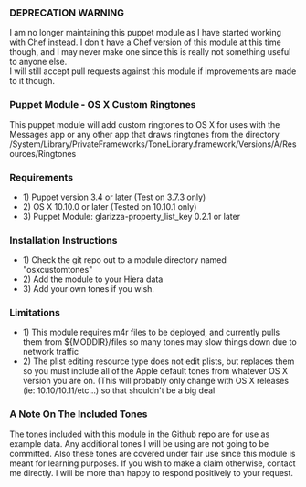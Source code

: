 === DEPRECATION WARNING ===
I am no longer maintaining this puppet module as I have started working with Chef instead. I don't have a Chef version of this module at this time though, and I may never make one since this is really not something useful to anyone else.
<br />I will still accept pull requests against this module if improvements are made to it though.
=== Puppet Module - OS X Custom Ringtones ===
This puppet module will add custom ringtones to OS X for uses with the Messages app or any other app that draws ringtones from the directory /System/Library/PrivateFrameworks/ToneLibrary.framework/Versions/A/Resources/Ringtones
=== Requirements ===
*1) Puppet version 3.4 or later (Test on 3.7.3 only)
*2) OS X 10.10.0 or later (Tested on 10.10.1 only)
*3) Puppet Module: glarizza-property_list_key 0.2.1 or later
=== Installation Instructions ===
*1) Check the git repo out to a module directory named "osxcustomtones"
*2) Add the module to your Hiera data
*3) Add your own tones if you wish.
=== Limitations ===
*1) This module requires m4r files to be deployed, and currently pulls them from ${MODDIR}/files so many tones may slow things down due to network traffic
*2) The plist editing resource type does not edit plists, but replaces them so you must include all of the Apple default tones from whatever OS X version you are on. (This will probably only change with OS X releases (ie: 10.10/10.11/etc...) so that shouldn't be a big deal
=== A Note On The Included Tones ===
The tones included with this module in the Github repo are for use as example data. Any additional tones I will be using are not going to be committed. Also these tones are covered under fair use since this module is meant for learning purposes. If you wish to make a claim otherwise, contact me directly. I will be more than happy to respond positively to your request.
